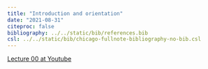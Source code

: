 ```yaml
---
title: "Introduction and orientation"
date: "2021-08-31"
citeproc: false
bibliography: ../../static/bib/references.bib
csl: ../../static/bib/chicago-fullnote-bibliography-no-bib.csl
---
```


[Lecture 00 at Youtube](https://youtu.be/Md7QhHd1PHc) 




